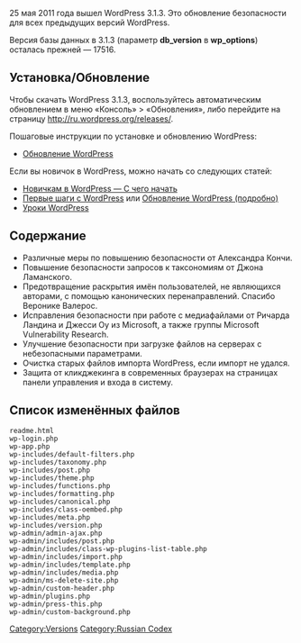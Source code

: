 {{Languages|
{{en|Version 3.1.3}}
{{th|รุ่น_3.1.3}}
{{zh-cn|3.1.3 版本}}
{{ru|Версия 3.1.3}}
}}

25 мая 2011 года вышел WordPress 3.1.3. Это обновление безопасности для всех предыдущих версий WordPress.

Версия базы данных в 3.1.3 (параметр '''db_version''' в '''wp_options''') осталась прежней — 17516.

==Установка/Обновление==
Чтобы скачать WordPress 3.1.3, воспользуйтесь автоматическим обновлением в меню «Консоль» > «Обновления», либо перейдите на страницу http://ru.wordpress.org/releases/.

Пошаговые инструкции по установке и обновлению WordPress:

* [[Обновление WordPress]]

Если вы новичок в WordPress, можно начать со следующих статей:
* [[Новичкам в WordPress — С чего начать]]
* [[Первые шаги с WordPress]] или [[Обновление WordPress (подробно)]]
* [[WordPress Lessons|Уроки WordPress]]

== Содержание ==
* Различные меры по повышению безопасности от Александра Кончи.
* Повышение безопасности запросов к таксономиям от Джона Ламанского.
* Предотвращение раскрытия имён пользователей, не являющихся авторами, с помощью канонических перенаправлений. Спасибо Веронике Валерос.
* Исправления безопасности при работе с медиафайлами от Ричарда Ландина и Джесси Оу из Microsoft, а также группы Microsoft Vulnerability Research.
* Улучшение безопасности при загрузке файлов на серверах с небезопасными параметрами.
* Очистка старых файлов импорта WordPress, если импорт не удался.
* Защита от кликджекинга в современных браузерах на страницах панели управления и входа в систему.

==Список изменённых файлов==
<pre>
readme.html
wp-login.php
wp-app.php
wp-includes/default-filters.php
wp-includes/taxonomy.php
wp-includes/post.php
wp-includes/theme.php
wp-includes/functions.php
wp-includes/formatting.php
wp-includes/canonical.php
wp-includes/class-oembed.php
wp-includes/meta.php
wp-includes/version.php
wp-admin/admin-ajax.php
wp-admin/includes/post.php 
wp-admin/includes/class-wp-plugins-list-table.php 
wp-admin/includes/import.php 
wp-admin/includes/template.php 
wp-admin/includes/media.php
wp-admin/ms-delete-site.php
wp-admin/custom-header.php
wp-admin/plugins.php
wp-admin/press-this.php
wp-admin/custom-background.php
</pre>


[[Category:Versions]]
[[Category:Russian Codex]]